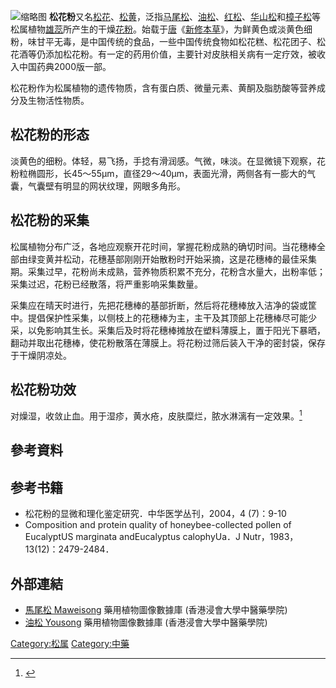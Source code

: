 {{Otheruses|subject=松属植物[[雄蕊|雄蕊]]所产生的干燥[[花粉|花粉]]|other=一种加工后的食用蛋|松花蛋}}
[[File:Songhwagaru_(pine_pollen)_2.jpg|缩略图]]
'''松花粉'''又名[[松花|松花]]、[[松黄|松黄]]，泛指[[马尾松|马尾松]]、[[油松|油松]]、[[红松|红松]]、[[华山松|华山松]]和[[樟子松|樟子松]]等松属植物[[雄蕊|雄蕊]]所产生的干燥[[花粉|花粉]]。始载于[[唐|唐]]《[[新修本草|新修本草]]》，为鲜黄色或淡黄色细粉，味甘平无毒，是中国传统的食品，一些中国传统食物如松花糕、松花团子、松花酒等仍添加松花粉。有一定的药用价值，主要针对皮肤相关病有一定疗效，被收入中国药典2000版一部。

松花粉作为松属植物的遗传物质，含有蛋白质、微量元素、黄酮及脂肪酸等营养成分及生物活性物质。

== 松花粉的形态 ==
淡黄色的细粉。体轻，易飞扬，手捻有滑润感。气微，味淡。在显微镜下观察，花粉粒椭圆形，长45～55μm，直径29～40μm，表面光滑，两侧各有一膨大的气囊，气囊壁有明显的网状纹理，网眼多角形。
== 松花粉的采集 ==
松属植物分布广泛，各地应观察开花时间，掌握花粉成熟的确切时间。当花穗棒全部由绿变黄并松动，花穗基部刚刚开始散粉时开始采摘，这是花穗棒的最佳采集期。采集过早，花粉尚未成熟，营养物质积累不充分，花粉含水量大，出粉率低；采集过迟，花粉已经散落，将严重影响采集数量。

采集应在晴天时进行，先把花穗棒的基部折断，然后将花穗棒放入洁净的袋或筐中。提倡保护性采集，以侧枝上的花穗棒为主，主干及其顶部上花穗棒尽可能少采，以免影响其生长。采集后及时将花穗棒摊放在塑料薄膜上，置于阳光下暴晒，翻动并取出花穗棒，使花粉散落在薄膜上。将花粉过筛后装入干净的密封袋，保存于干燥阴凉处。

== 松花粉功效 ==
{{medical}}
对燥湿，收敛止血。用于湿疹，黄水疮，皮肤糜烂，脓水淋漓有一定效果。<ref>{{Cite web |url=http://www.newdruginfo.com/ypbz/cp2000/cp2s086.htm |title=中国药典2000版一部-164 |access-date=2010-02-23 |archive-date=2016-03-04 |archive-url=https://web.archive.org/web/20160304134448/http://www.newdruginfo.com/ypbz/cp2000/cp2s086.htm |dead-url=no }}</ref>

==參考資料==
<div class="references-small">
<references />
</div>
==参考书籍==
*松花粉的显微和理化鉴定研究．中华医学丛刊，2004，4 (7)：9-10 
*Composition and protein quality of honeybee-collected pollen of EucalyptUS marginata andEucalyptus calophyUa．J Nutr，1983，13(12)：2479-2484．

==外部連結==
* [http://libproject.hkbu.edu.hk/was40/detail?lang=ch&channelid=1288&searchword=herb_id=D00025 馬尾松 Maweisong] {{Wayback|url=http://libproject.hkbu.edu.hk/was40/detail?lang=ch&channelid=1288&searchword=herb_id=D00025 |date=20200318195202 }} 藥用植物圖像數據庫 (香港浸會大學中醫藥學院) {{zh}}{{en}}
* [http://libproject.hkbu.edu.hk/was40/detail?lang=ch&channelid=1288&searchword=herb_id=D00026 油松 Yousong] {{Wayback|url=http://libproject.hkbu.edu.hk/was40/detail?lang=ch&channelid=1288&searchword=herb_id=D00026 |date=20150610203448 }} 藥用植物圖像數據庫 (香港浸會大學中醫藥學院) {{zh}}{{en}}

[[Category:松属|Category:松属]]
[[Category:中藥|Category:中藥]]